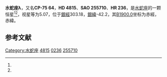 {{Starbox begin
| name = 水蛇座λ
}}
{{Starbox observe
| epoch = [[J2000.0|J2000.0]]
| constell = [[水蛇座|水蛇座]]<ref name=SIMBAD>{{cite web
 | url=http://simbad.u-strasbg.fr/simbad/sim-id?Ident=HR+236
 | title=Pulsating variable Star
 | publisher=Centre de Données astronomiques de Strasbourg
 | work=SIMBAD
 | accessdate=2012-07-13
 | archive-date=2016-03-16
 | archive-url=https://web.archive.org/web/20160316082008/http://simbad.u-strasbg.fr/simbad/sim-id?Ident=HR+236
 | dead-url=no
 }}</ref><ref name=DATA>{{cite web
 | url=http://vizier.u-strasbg.fr/viz-bin/VizieR-5?-out.add=.&-source=5050&-corr=PK=HR&-out.max=9999&HR=236
 | title =VizieR Detailed Page
 | accessdate=2012-07-13}}</ref>
| 星官 = 
| ra = {{RA|0|48|35.4}}<ref name=SIMBAD /><ref name=DATA />
| dec = {{DEC|-74|55|24}}<ref name=SIMBAD /><ref name=DATA />
| appmag_v = 5.07<ref name=SIMBAD /><ref name=DATA />
}}
{{Starbox character
| class = K5III<ref name=SIMBAD /><ref name=DATA />
| b-v = 1.37<ref name=SIMBAD /><ref name=DATA />
| u-b = 1.68<ref name=SIMBAD /><ref name=DATA />
| r-i = 0.52E<ref name=SIMBAD /><ref name=DATA />
| variable = 
}}
{{Starbox astrometry
| radial_v = 1.68
| prop_mo_ra = -9
| parallax = 0.025
| p_error = 
}}
{{Starbox catalog
| names =CP-75 64，[[SAO星表|SAO]] 255710，[[HD星表|HD]] 4815，[[HR星表|HR]] 236}}
{{Starbox reference |Simbad=HR+236}}
{{Starbox end}}

'''水蛇座λ'''，又名'''CP-75 64'''，'''HD 4815'''、'''SAO 255710'''、'''HR 236'''，是[[水蛇座|水蛇座]]的一颗恒星<ref name=SIMBAD /><ref name=DATA />，视星等为5.07，位于[[銀道座標系|銀經]]303.18，[[銀道座標系|銀緯]]-42.2，其[[B1900.0|B1900.0]]坐标为赤經{{RA|0|45|7.2}}，赤緯{{DEC|-75|-42.2|4}}。

== 参考文献 ==
{{reflist}}

{{star-stub}}

{{水蛇座恒星}}
[[Category:水蛇座|Category:水蛇座]]
[[Category:HD和HDE天體|4815]]
[[Category:HR天體|0236]]
[[Category:SAO天體|255710]]